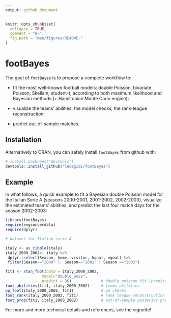 ```yaml
---
output: github_document
---
```


<!-- README.md is generated from README.Rmd. Please edit that file -->

```r
knitr::opts_chunk$set(
  collapse = TRUE,
  comment = "#>",
  fig.path = "man/figures/README-"
)
```

# footBayes

The goal of ```footBayes``` is to propose a complete workflow to:

- fit the most well-known football models: double Poisson, bivariate Poisson, Skellam, student-t, according to both maximum likelihood and Bayesian methods (+ Hamiltonian Monte Carlo engine);

- visualize the teams' abilities, the model checks, the rank-league reconstruction;

- predict out-of-sample matches.


## Installation

Alternatively to CRAN, you can safely install ```footBayes``` from github with:

```r
# install.packages("devtools")
devtools::install_github("leoegidi/footBayes")
```

## Example 

In what follows, a quick example to fit a Bayesian double Poisson model for the Italian Serie A (seasons 2000-2001, 2001-2002, 2002-2003), visualize the estimated teams' abilities, and predict the last four match days for the season 2002-2003:

```r
library(footBayes)
require(engsoccerdata)
require(dplyr)

# dataset for Italian serie A

italy <- as_tibble(italy)
italy_2000_2002<- italy %>%
 dplyr::select(Season, home, visitor, hgoal, vgoal) %>%
 filter(Season=="2000" |  Season=="2001" | Season =="2002")

fit1 <- stan_foot(data = italy_2000_2002,
                model="double_pois",
                predict = 36)             # double poisson fit (predict last 4 match-days)
foot_abilities(fit1, italy_2000_2002)     # teams abilities
pp_foot(italy_2000_2002, fit1)            # pp checks
foot_rank(italy_2000_2002, fit1)          # rank league reconstruction
foot_prob(fit1, italy_2000_2002)          # out-of-sample posterior pred. probabilities


```

For more and more technical details and references, see the vignette!



